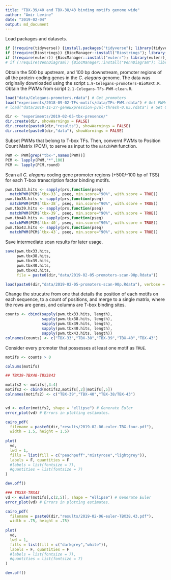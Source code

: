 ```yaml
---
title: "TBX-39/40 and TBX-38/43 binding motifs genome wide"
author: "Amir Levine"
date: "2019-02-04"
output: md_document
---
```


Load packages and datasets.
```r
if (!require(tidyverse)) {install.packages("tidyverse"); library(tidyverse)}
if (!require(Biostrings)) {BiocManager::install("Biostrings"); library(Biostrings)} # Aligning motifs
if (!require(eulerr)) {BiocManager::install("eulerr"); library(eulerr)} # Plotting Euler Diagrams
# if (!require(VennDiagram)) {BiocManager::install("VennDiagram"); library(VennDiagram)} # Plotting Venn
```

Obtain the 500 bp upstream, and 100 bp downstream, promoter regions of all the protein-coding genes in the *C. elegans* genome. The data was originally downloaded using the script `1.9-Celegans-promoters-BioMaRt.R`. 
Obtain the PWMs from script `2.1-Celegans-TFs-PWM-clean.R`.
```r
load("data/Celegans-promoters.rdata") # Get promoters
load("experiments/2018-09-02-TFs-motifs/data/TFs-PWM.rdata") # Get PWMs
# load("data/2018-11-27-geneExpression-pval-thresh-0.05.rdata") # Get CEL-seq processed data of anc-1 RNAi, p<0.05
```

```r
dir <- "experiments/2019-02-05-tbx-presence/"
dir.create(dir, showWarnings = FALSE)
dir.create(paste0(dir,"results"), showWarnings = FALSE)
dir.create(paste0(dir,"data"), showWarnings = FALSE)
```

Subset PWMs that belong to T-box TFs. Then, convernt PWMs to Position Count Matrix (PCM), to serve as input to the `matchPWM` function.
```r
PWM <- PWM[grep("tbx-",names(PWM))]
PCM <- lapply(PWM,"*",100)
PCM <- lapply(PCM,round)
```

Scan all *C. elegans* coding gene promoter regions (+500/-100 bp of TSS) for each T-box transcription factor binding motifs.
```r
pwm.tbx33.hits <- sapply(prs,function(pseq)
  matchPWM(PCM$`tbx-33`, pseq, min.score="90%", with.score = TRUE))
pwm.tbx38.hits <- sapply(prs,function(pseq)
  matchPWM(PCM$`tbx-38`, pseq, min.score="90%", with.score = TRUE))
pwm.tbx39.hits <- sapply(prs,function(pseq)
  matchPWM(PCM$`tbx-39`, pseq, min.score="90%", with.score = TRUE))
pwm.tbx40.hits <- sapply(prs,function(pseq)
  matchPWM(PCM$`tbx-40`, pseq, min.score="90%", with.score = TRUE))
pwm.tbx43.hits <- sapply(prs,function(pseq)
  matchPWM(PCM$`tbx-43`, pseq, min.score="90%", with.score = TRUE))
```

Save intermediate scan results for later usage.
```r
save(pwm.tbx33.hits,
     pwm.tbx38.hits,
     pwm.tbx39.hits,
     pwm.tbx40.hits,
     pwm.tbx43.hits,
     file = paste0(dir,"data/2019-02-05-promoters-scan-90p.Rdata"))
```


```r
load(paste0(dir,"data/2019-02-05-promoters-scan-90p.Rdata"), verbose = TRUE)
```

Change the strucutre from one that details the position of each motifs on each sequence, to a count of positions, and merge to a single matrix, where the rows are genes, and columns are T-box binding sites.
```r
counts <- cbind(sapply(pwm.tbx33.hits, length),
                sapply(pwm.tbx38.hits, length),
                sapply(pwm.tbx39.hits, length),
                sapply(pwm.tbx40.hits, length),
                sapply(pwm.tbx43.hits, length))
colnames(counts) <- c("TBX-33","TBX-38","TBX-39","TBX-40","TBX-43")
```

Consider every promoter that possesses at least one motif as `TRUE`.
```r
motifs <- counts > 0
```

```r
colSums(motifs)
```

```r
## TBX39-TBX40-TBX3843

motifs2 <- motifs[,3:4]
motifs2 <- cbind(motifs2,motifs[,2]|motifs[,5])
colnames(motifs2) <- c("TBX-39","TBX-40","TBX-38/TBX-43")


vd <- euler(motifs2, shape = "ellipse") # Generate Euler
error_plot(vd) # Errors in plotting estimates.

cairo_pdf(
  filename = paste0(dir,"results/2019-02-06-euler-TBX-four.pdf"),
  width = 1.5, height = 1.5)
    
plot(
  vd, 
  lwd = 1,
  fills = list(fill = c("peachpuff","mistyrose","lightgrey")),
  labels = F, quantities = F
  #labels = list(fontsize = 7),
  #quantities = list(fontsize = 7)
)

dev.off()

### TBX38-TBX43
vd <- euler(motifs[,c(2,5)], shape = "ellipse") # Generate Euler
error_plot(vd) # Errors in plotting estimates.

cairo_pdf(
  filename = paste0(dir,"results/2019-02-06-euler-TBX38.43.pdf"),
  width = .75, height = .75)
    
plot(
  vd, 
  lwd = 1,
  fills = list(fill = c("darkgrey","white")),
  labels = F, quantities = F
  #labels = list(fontsize = 7),
  #quantities = list(fontsize = 7)
)

dev.off()
```